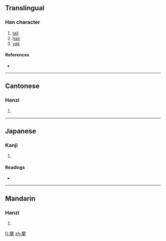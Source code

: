 {{also|牦|犛}}
==Translingual==

===Han character===
{{Han char|rn=82|rad=毛|as=11|sn=15|four=4771<sub>4</sub>|canj=十大一竹山 (JKMHU)}}

# [[tail]]
# [[hair]]
# [[yak]]

====References====
* {{Han ref|kx=0595.460|dkj=16952|dj=0987.230|hdz=32004.070|uh=6C02|ud=27650|bh=E5F8|bd=58872}}

----

==Cantonese==

===Hanzi===
{{yue-hanzi|jyut=|y=moi4|sim=牦}}

# {{defn|Cantonese}}

----

==Japanese==

===Kanji===
{{ja-kanji|grade=|rs=毛11}}

# {{defn|Japanese}}

====Readings====
* {{ja-readings|on=[[り]] (ri), [[ぼう]] (bō), [[もう]] (mō), [[らい]] (rai)|kun=}}

----

==Mandarin==

===Hanzi===
{{cmn-hanzi|sim=牦|pin=[[lí]] ([[li2]])|wg=li<sup>2</sup>}}

# {{defn|Mandarin}}

[[fr:氂]]
[[zh:氂]]